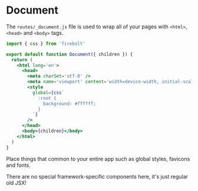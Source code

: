 <Meta
  title='Getting Started: Document'
  description='Learn how to configure the root document in a new Firebolt app.'
/>

# Document

The `routes/_document.js` file is used to wrap all of your pages with `<html>`, `<head>` and `<body>` tags.

```jsx title='routes/_document.js' lineNumbers
import { css } from 'firebolt'

export default function Document({ children }) {
  return (
    <html lang='en'>
      <head>
        <meta charSet='utf-8' />
        <meta name='viewport' content='width=device-width, initial-scale=1' />
        <style
          global={css`
            :root {
              background: #ffffff;
            }
          `}
        />
      </head>
      <body>{children}</body>
    </html>
  )
}
```

Place things that common to your entire app such as global styles, favicons and fonts.

There are no special framework-specific components here, it's just regular old JSX!
